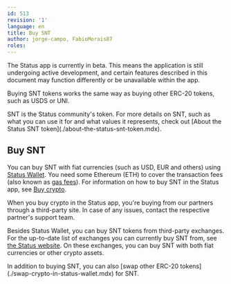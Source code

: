 ```yaml
---
id: 513
revision: '1'
language: en
title: Buy SNT
author: jorge-campo, FabioMorais87 
roles: 
---
```


<Admonition type="beta" status="Status app is currently in beta stage">
  The Status app is currently in beta. This means the application is still undergoing active development, and certain features described in this document may function differently or be unavailable within the app.
</Admonition>

Buying SNT tokens works the same way as buying other ERC-20 tokens, such as USDS or UNI.

<Admonition type="tip">
  SNT is the Status community's token. For more details on SNT, such as what you can use it for and what values it represents, check out [About the Status SNT token](./about-the-status-snt-token.mdx).
</Admonition>

## Buy SNT

You can buy SNT with fiat currencies (such as USD, EUR and others) using [Status Wallet](./status-wallet-your-quick-start-guide.mdx). You need some Ethereum (ETH) to cover the transaction fees (also known as [gas fees](./understand-network-fees.mdx)). For information on how to buy SNT in the Status app, see [Buy crypto](./buy-crypto.mdx).

<Admonition type="info">
  When you buy crypto in the Status app, you're buying from our partners through a third-party site. In case of any issues, contact the respective partner's support team.
</Admonition>

Besides Status Wallet, you can buy SNT tokens from third-party exchanges. For the up-to-date list of exchanges you can currently buy SNT from, see [the Status website](https://status.app/snt/exchanges)<ExternalIcon />. On these exchanges, you can buy SNT with both fiat currencies or other crypto assets.

<Admonition type="tip">
  In addition to buying SNT, you can also [swap other ERC-20 tokens](./swap-crypto-in-status-wallet.mdx) for SNT.
</Admonition>
